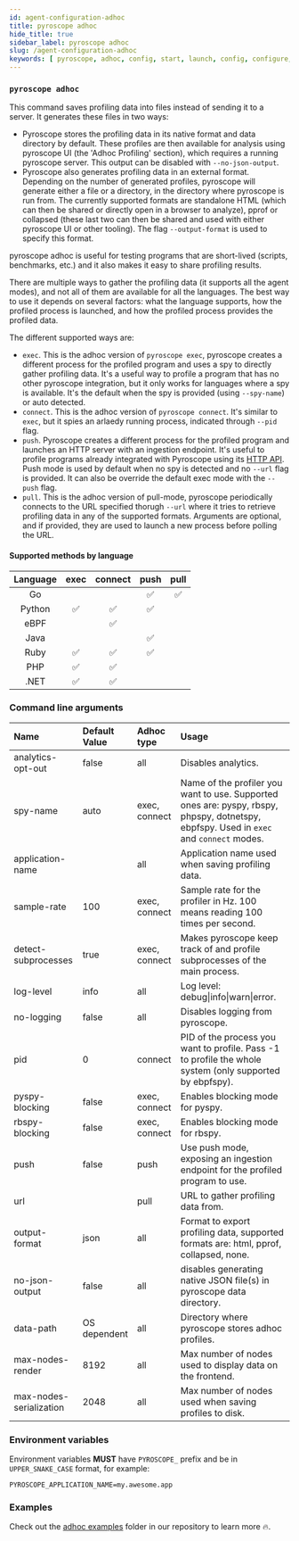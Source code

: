 ```yaml
---
id: agent-configuration-adhoc
title: pyroscope adhoc
hide_title: true
sidebar_label: pyroscope adhoc
slug: /agent-configuration-adhoc
keywords: [ pyroscope, adhoc, config, start, launch, config, configure, configuration, setup, options, arguments, cli, env, environment, variables ]
---
```



### `pyroscope adhoc`

This command saves profiling data into files instead of sending it to a server.
It generates these files in two ways:
- Pyroscope stores the profiling data in its native format and data directory
by default. These profiles are then available for analysis using pyroscope UI
(the 'Adhoc Profiling' section), which requires a running pyroscope server.
This output can be disabled with `--no-json-output`.
- Pyroscope also generates profiling data in an external format.
Depending on the number of generated profiles, pyroscope will generate either
a file or a directory, in the directory where pyroscope is run from.
The currently supported formats are standalone HTML (which can then be
shared or directly open in a browser to analyze), pprof or collapsed
(these last two can then be shared and used with either pyroscope UI or other
tooling). The flag `--output-format` is used to specify this format.

pyroscope adhoc is useful for testing programs that are short-lived (scripts, benchmarks, etc.)
and it also makes it easy to share profiling results.

There are multiple ways to gather the profiling data (it supports all the agent modes),
and not all of them are available for all the languages.
The best way to use it depends on several factors: what the language supports,
how the profiled process is launched, and how the profiled process provides the profiled data.

The different supported ways are:
- `exec`. This is the adhoc version of `pyroscope exec`,
  pyroscope creates a different process for the profiled program
  and uses a spy to directly gather profiling data.
  It's a useful way to profile a program that has no other pyroscope integration,
  but it only works for languages where a spy is available.
  It's the default when the spy is provided (using `--spy-name`) or auto detected.
- `connect`. This is the adhoc version of `pyroscope connect`.
  It's similar to `exec`, but it spies an arlaedy running process,
  indicated through `--pid` flag.
- `push`. Pyroscope creates a different process for the profiled program
  and launches an HTTP server with an ingestion endpoint.
  It's useful to profile programs already integrated with Pyroscope using its
  [HTTP API](server-api-reference.mdx#http-api).
  Push mode is used by default when no spy is detected and no `--url` flag is
  provided. It can also be override the default exec mode with the `--push` flag.
- `pull`. This is the adhoc version of pull-mode,
  pyroscope periodically connects to the URL specified thorugh `--url`
  where it tries to retrieve profiling data in any of the supported formats.
  Arguments are optional, and if provided, they are used to launch a new process before polling the URL.


#### Supported methods by language

| Language | exec | connect | push | pull |
|:--------:|:----:|:-------:|:----:|:----:|
| Go       |      |         | ✅    | ✅   |
| Python   | ✅    | ✅      | ✅    |     |
| eBPF     |      | ✅      |       |     |
| Java     |      |         | ✅    |     |
| Ruby     | ✅    | ✅      | ✅    |     |
| PHP      | ✅    | ✅      |       |     |
| .NET     | ✅    | ✅      |       |     |

### Command line arguments

<!-- generate-sample-config:adhoc:md -->
| Name | Default Value | Adhoc type | Usage |
| :- | :- | :- | :- |
| analytics-opt-out | false | all | Disables analytics. |
| spy-name | auto | exec, connect | Name of the profiler you want to use. Supported ones are: pyspy, rbspy, phpspy, dotnetspy, ebpfspy. Used in `exec` and `connect` modes. |
| application-name | | all | Application name used when saving profiling data. |
| sample-rate | 100 | exec, connect | Sample rate for the profiler in Hz. 100 means reading 100 times per second. |
| detect-subprocesses | true | exec, connect | Makes pyroscope keep track of and profile subprocesses of the main process. |
| log-level | info | all | Log level: debug&#124;info&#124;warn&#124;error. |
| no-logging | false | all| Disables logging from pyroscope. |
| pid | 0 | connect | PID of the process you want to profile. Pass -1 to profile the whole system (only supported by ebpfspy). |
| pyspy-blocking | false | exec, connect | Enables blocking mode for pyspy. |
| rbspy-blocking | false | exec, connect | Enables blocking mode for rbspy. |
| push | false | push | Use push mode, exposing an ingestion endpoint for the profiled program to use. |
| url |  | pull | URL to gather profiling data from. |
| output-format | json | all | Format to export profiling data, supported formats are: html, pprof, collapsed, none. |
| no-json-output | false | all | disables generating native JSON file(s) in pyroscope data directory. |
| data-path | OS dependent | all | Directory where pyroscope stores adhoc profiles. |
| max-nodes-render | 8192 | all | Max number of nodes used to display data on the frontend. |
| max-nodes-serialization | 2048 | all | Max number of nodes used when saving profiles to disk. |
<!-- /generate-sample-config -->


### Environment variables

Environment variables **MUST** have `PYROSCOPE_` prefix and be in `UPPER_SNAKE_CASE` format, for example:
```shell
PYROSCOPE_APPLICATION_NAME=my.awesome.app
```

### Examples

Check out the [adhoc examples](https://github.com/pyroscope-io/pyroscope/tree/main/examples/adhoc) folder in our repository to learn more 🔥.
